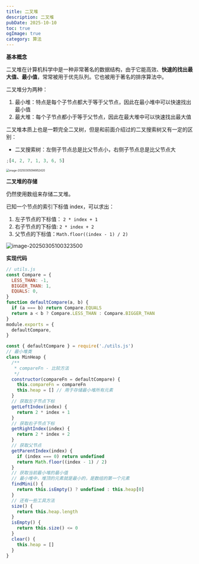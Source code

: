 ```yaml
---
title: 二叉堆
description: 二叉堆
pubDate: 2025-10-10
toc: true
ogImage: true
category: 算法
---
```


**基本概念**

二叉堆在计算机科学中是一种非常著名的数据结构，由于它能高效、**快速的找出最大值、最小值**，常常被用于优先队列。它也被用于著名的排序算法中。

二叉堆分为两种：

1. 最小堆：特点是每个子节点都大于等于父节点，因此在最小堆中可以快速找出最小值
2. 最大堆：每个子节点都小于等于父节点，因此在最大堆中可以快速找出最大值

二叉堆本质上也是一颗完全二叉树，但是和前面介绍过的二叉搜索树又有一定的区别：

- 二叉搜索树：左侧子节点总是比父节点小，右侧子节点总是比父节点大

```js
;[4, 2, 7, 1, 3, 6, 5]
```

<img
  src="https://xiejie-typora.oss-cn-chengdu.aliyuncs.com/2025-03-05-014953.png"
  alt="image-20250305094952420"
  style="zoom:50%;"
/>

**二叉堆的存储**

仍然使用数组来存储二叉堆。

已知一个节点的索引下标值 index，可以求出：

1. 左子节点的下标值： `2 * index + 1`
2. 右子节点的下标值: `2 * index + 2`
3. 父节点的下标值：`Math.floor((index - 1) / 2)`

![image-20250305100323500](https://xiejie-typora.oss-cn-chengdu.aliyuncs.com/2025-03-05-020323.png)

**实现代码**

```js
// utils.js
const Compare = {
  LESS_THAN: -1,
  BIGGER_THAN: 1,
  EQUALS: 0,
}
function defaultCompare(a, b) {
  if (a === b) return Compare.EQUALS
  return a < b ? Compare.LESS_THAN : Compare.BIGGER_THAN
}
module.exports = {
  defaultCompare,
}
```

```js
const { defaultCompare } = require('./utils.js')
// 最小堆类
class MinHeap {
  /**
   * compareFn - 比较方法
   */
  constructor(compareFn = defaultCompare) {
    this.compareFn = compareFn
    this.heap = [] // 用于存储最小堆所有元素
  }
  // 获取左子节点下标
  getLeftIndex(index) {
    return 2 * index + 1
  }
  // 获取右子节点下标
  getRightIndex(index) {
    return 2 * index + 2
  }
  // 获取父节点
  getParentIndex(index) {
    if (index === 0) return undefined
    return Math.floor((index - 1) / 2)
  }
  // 获取当前最小堆的最小值
  // 最小堆中，堆顶的元素就是最小的，是数组的第一个元素
  findMini() {
    return this.isEmpty() ? undefined : this.heap[0]
  }
  // 还有一些工具方法
  size() {
    return this.heap.length
  }
  isEmpty() {
    return this.size() <= 0
  }
  clear() {
    this.heap = []
  }
}
```
